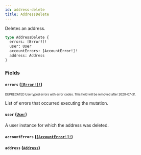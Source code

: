 ```yaml
---
id: address-delete
title: AddressDelete
---
```


Deletes an address.

```graphql
type AddressDelete {
  errors: [Error!]!
  user: User
  accountErrors: [AccountError!]!
  address: Address
}
```

### Fields

#### `errors` ([`[Error!]!`](/api-reference/objects/error.mdx))

<sub><sup><span className="deprecatedTag">DEPRECATED</span> Use typed errors with error codes. This field will be removed after 2020-07-31.</sup></sub>

List of errors that occurred executing the mutation.

#### `user` ([`User`](/api-reference/objects/user.mdx))

A user instance for which the address was deleted.

#### `accountErrors` ([`[AccountError!]!`](/api-reference/objects/account-error.mdx))

#### `address` ([`Address`](/api-reference/objects/address.mdx))
